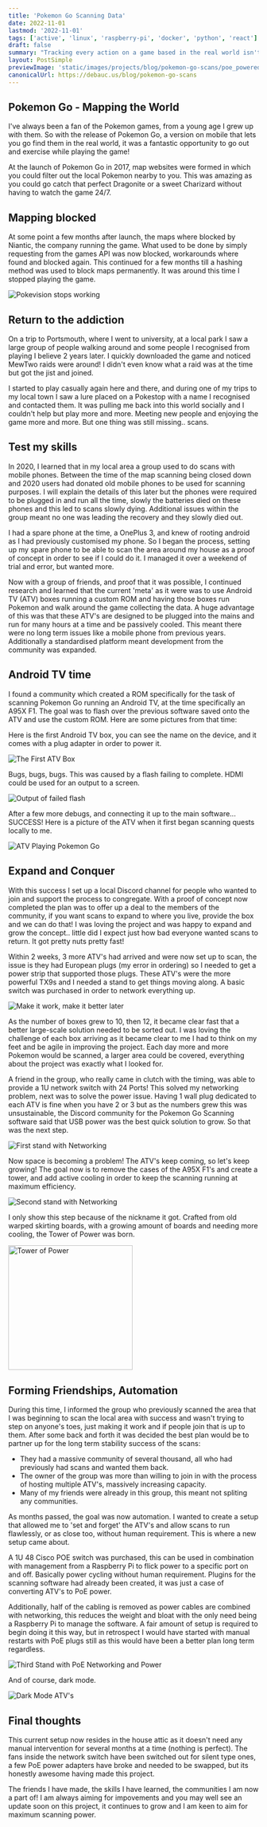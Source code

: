 ```yaml
---
title: 'Pokemon Go Scanning Data'
date: 2022-11-01
lastmod: '2022-11-01'
tags: ['active', 'linux', 'raspberry-pi', 'docker', 'python', 'react']
draft: false
summary: "Tracking every action on a game based in the real world isn't easy, but here's how I and some friends accomplished just that."
layout: PostSimple
previewImage: 'static/images/projects/blog/pokemon-go-scans/poe_powered_atvs.jpg'
canonicalUrl: https://debauc.us/blog/pokemon-go-scans
---
```


## Pokemon Go - Mapping the World

I've always been a fan of the Pokemon games, from a young age I grew up with them. So with the release of Pokemon Go, a version on mobile that lets you go find them in the real world, it was a fantastic opportunity to go out and exercise while playing the game!

At the launch of Pokemon Go in 2017, map websites were formed in which you could filter out the local Pokemon nearby to you. This was amazing as you could go catch that perfect Dragonite or a sweet Charizard without having to watch the game 24/7.

## Mapping blocked

At some point a few months after launch, the maps where blocked by Niantic, the company running the game. What used to be done by simply requesting from the games API was now blocked, workarounds where found and blocked again. This continued for a few months till a hashing method was used to block maps permanently. It was around this time I stopped playing the game.

![Pokevision stops working](https://debauc.us/static/images/projects/blog/pokemon-go-scans/pokevision.png)

## Return to the addiction

On a trip to Portsmouth, where I went to university, at a local park I saw a large group of people walking around and some people I recognised from playing I believe 2 years later. I quickly downloaded the game and noticed MewTwo raids were around! I didn't even know what a raid was at the time but got the jist and joined.

I started to play casually again here and there, and during one of my trips to my local town I saw a lure placed on a Pokestop with a name I recognised and contacted them. It was pulling me back into this world socially and I couldn't help but play more and more. Meeting new people and enjoying the game more and more. But one thing was still missing.. scans.

## Test my skills

In 2020, I learned that in my local area a group used to do scans with mobile phones. Between the time of the map scanning being closed down and 2020 users had donated old mobile phones to be used for scanning purposes. I will explain the details of this later but the phones were required to be plugged in and run all the time, slowly the batteries died on these phones and this led to scans slowly dying. Additional issues within the group meant no one was leading the recovery and they slowly died out.

I had a spare phone at the time, a OnePlus 3, and knew of rooting android as I had previously customised my phone. So I began the process, setting up my spare phone to be able to scan the area around my house as a proof of concept in order to see if I could do it. I managed it over a weekend of trial and error, but wanted more.

Now with a group of friends, and proof that it was possible, I continued research and learned that the current 'meta' as it were was to use Android TV (ATV) boxes running a custom ROM and having those boxes run Pokemon and walk around the game collecting the data. A huge advantage of this was that these ATV's are designed to be plugged into the mains and run for many hours at a time and be passively cooled. This meant there were no long term issues like a mobile phone from previous years. Additionally a standardised platform meant development from the community was expanded.

## Android TV time

I found a community which created a ROM specifically for the task of scanning Pokemon Go running an Android TV, at the time specifically an A95X F1. The goal was to flash over the previous software saved onto the ATV and use the custom ROM. Here are some pictures from that time:

Here is the first Android TV box, you can see the name on the device, and it comes with a plug adapter in order to power it.

![The First ATV Box](https://debauc.us/static/images/projects/blog/pokemon-go-scans/first_box.jpg)

Bugs, bugs, bugs. This was caused by a flash failing to complete. HDMI could be used for an output to a screen.

![Output of failed flash](https://debauc.us/static/images/projects/blog/pokemon-go-scans/bugs.jpg)

After a few more debugs, and connecting it up to the main software... SUCCESS! Here is a picture of the ATV when it first began scanning quests locally to me.

![ATV Playing Pokemon Go](https://debauc.us/static/images/projects/blog/pokemon-go-scans/success.jpg)

## Expand and Conquer

With this success I set up a local Discord channel for people who wanted to join and support the process to congregate. With a proof of concept now completed the plan was to offer up a deal to the members of the community, if you want scans to expand to where you live, provide the box and we can do that! I was loving the project and was happy to expand and grow the concept.. little did I expect just how bad everyone wanted scans to return. It got pretty nuts pretty fast!

Within 2 weeks, 3 more ATV's had arrived and were now set up to scan, the issue is they had European plugs (my error in ordering) so I needed to get a power strip that supported those plugs. These ATV's were the more powerful TX9s and I needed a stand to get things moving along. A basic switch was purchased in order to network everything up.

![Make it work, make it better later](https://debauc.us/static/images/projects/blog/pokemon-go-scans/first_stand.jpg)

As the number of boxes grew to 10, then 12, it became clear fast that a better large-scale solution needed to be sorted out. I was loving the challenge of each box arriving as it became clear to me I had to think on my feet and be agile in improving the project. Each day more and more Pokemon would be scanned, a larger area could be covered, everything about the project was exactly what I looked for.

A friend in the group, who really came in clutch with the timing, was able to provide a 1U network switch with 24 Ports! This solved my networking problem, next was to solve the power issue. Having 1 wall plug dedicated to each ATV is fine when you have 2 or 3 but as the numbers grew this was unsustainable, the Discord community for the Pokemon Go Scanning software said that USB power was the best quick solution to grow. So that was the next step.

![First stand with Networking](https://debauc.us/static/images/projects/blog/pokemon-go-scans/first_stand_with_network.jpg)

Now space is becoming a problem! The ATV's keep coming, so let's keep growing! The goal now is to remove the cases of the A95X F1's and create a tower, and add active cooling in order to keep the scanning running at maximum efficiency.

![Second stand with Networking](https://debauc.us/static/images/projects/blog/pokemon-go-scans/second_stand.jpg)

I only show this step because of the nickname it got. Crafted from old warped skirting boards, with a growing amount of boards and needing more cooling, the Tower of Power was born.

<img
  src="https://debauc.us/static/images/projects/blog/pokemon-go-scans/tower_of_power.jpg"
  alt="Tower of Power"
  width="250px"
/>

## Forming Friendships, Automation

During this time, I informed the group who previously scanned the area that I was beginning to scan the local area with success and wasn't trying to step on anyone's toes, just making it work and if people join that is up to them. After some back and forth it was decided the best plan would be to partner up for the long term stability success of the scans:

- They had a massive community of several thousand, all who had previously had scans and wanted them back.
- The owner of the group was more than willing to join in with the process of hosting multiple ATV's, massively increasing capacity.
- Many of my friends were already in this group, this meant not spliting any communities.

As months passed, the goal was now automation. I wanted to create a setup that allowed me to 'set and forget' the ATV's and allow scans to run flawlessly, or as close too, without human requirement. This is where a new setup came about.

A 1U 48 Cisco POE switch was purchased, this can be used in combination with management from a Raspberry Pi to flick power to a specific port on and off. Basically power cycling without human requirement. Plugins for the scanning software had already been created, it was just a case of converting ATV's to PoE power.

Additionally, half of the cabling is removed as power cables are combined with networking, this reduces the weight and bloat with the only need being a Raspberry Pi to manage the software. A fair amount of setup is required to begin doing it this way, but in retrospect I would have started with manual restarts with PoE plugs still as this would have been a better plan long term regardless.

![Third Stand with PoE Networking and Power](https://debauc.us/static/images/projects/blog/pokemon-go-scans/poe_powered_atvs.jpg)

And of course, dark mode.

![Dark Mode ATV's](https://debauc.us/static/images/projects/blog/pokemon-go-scans/poe_powered_atvs_dark_mode.jpg)

## Final thoughts

This current setup now resides in the house attic as it doesn't need any manual intervention for several months at a time (nothing is perfect). The fans inside the network switch have been switched out for silent type ones, a few PoE power adapters have broke and needed to be swapped, but its honestly awesome having made this project.

The friends I have made, the skills I have learned, the communities I am now a part of! I am always aiming for impovements and you may well see an update soon on this project, it continues to grow and I am keen to aim for maximum scanning power.
